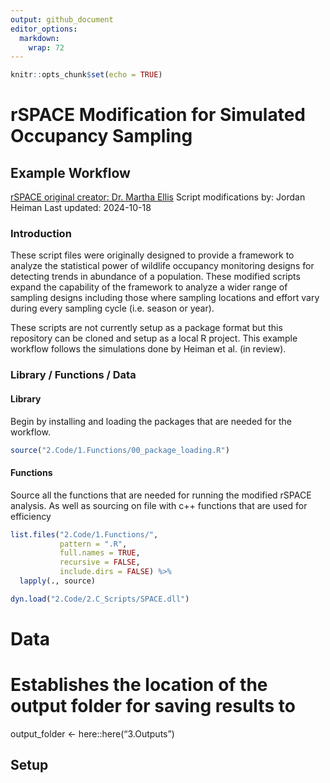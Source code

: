 ```yaml
---
output: github_document
editor_options: 
  markdown: 
    wrap: 72
---
```


```r
knitr::opts_chunk$set(echo = TRUE)
```

# rSPACE Modification for Simulated Occupancy Sampling
## Example Workflow
[rSPACE original creator: Dr. Martha Ellis](https://github.com/mmellis/rSPACE)
Script modifications by: Jordan Heiman
Last updated: 2024-10-18

### Introduction
These script files were originally designed to provide a framework to analyze the statistical power of wildlife occupancy monitoring designs for detecting trends in abundance of a population. These modified scripts expand the capability of the framework to analyze a wider range of sampling designs including those where sampling locations and effort vary during every sampling cycle (i.e. season or year). 

These scripts are not currently setup as a package format but this repository can be cloned and setup as a local R project. This example workflow follows the simulations done by Heiman et al. (in review).

### Library / Functions / Data
#### Library
Begin by installing and loading the packages that are needed for the workflow.

```r
source("2.Code/1.Functions/00_package_loading.R")

```

#### Functions
Source all the functions that are needed for running the modified rSPACE analysis. As well as sourcing on file with c++ functions that are used for efficiency

```r
list.files("2.Code/1.Functions/",
           pattern = ".R", 
           full.names = TRUE, 
           recursive = FALSE, 
           include.dirs = FALSE) %>% 
  lapply(., source) 

dyn.load("2.Code/2.C_Scripts/SPACE.dll")
```






# Data

# Establishes the location of the output folder for saving results to

output_folder \<- here::here("3.Outputs")

## Setup


